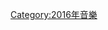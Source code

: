 {{year by category
|m=2
|c=0
|d=1
|y=6
|cat=音樂獎項
|sortkey=音樂獎項
|parent=音樂獎項
|subcat=2016年獎項
}}

[[Category:2016年音樂|Category:2016年音樂]]